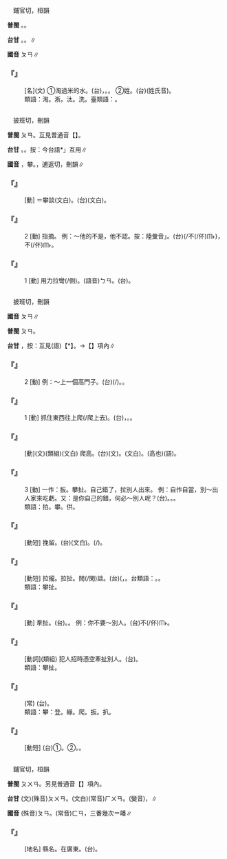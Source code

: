 
=={{ruby|潘|ㄆㄢ}}==

　鋪官切，桓韻

'''普閩''' {{ruby|(文)|ㄆㄨㄢ}}。{{ruby|(白)|ㄆㄨㆩ}}{{ruby|。|ㄆㄨㄣ}}。

'''台甘''' {{ruby|(文)|ㄆㄨㄢ}}。{{ruby|(姓)|ㄆㄨㆩ}}。{{ruby|(語)|ㄆㄨㄣ}}∥

'''國音''' <rt>ㄆㄢ</rt>∥

    

==='''『{{ruby|潘|ㄆㄢ}}』'''===
: [名](文) ①淘過米的水。(台){{ruby|潘|ㄆㄨㄣ}}，{{ruby|汰|ㄊㄨㄚ˫}}{{ruby|米|ㆠㄧˋ}}{{ruby|丌|ㆤ}}{{ruby|水|ㄗㄨㄧˋ}}。{{ruby|洗|ㄙㄨㆤˋ/ㄙㆤˋ}}{{ruby|米|ㆠㄧˋ}}{{ruby|潘|ㄆㄨㄣ}}。 ②姓。(台){{ruby|潘|ㄆㄨㆩ}}(姓氏音)。
:類語：淘。淅。汰。洗。臺類語：{{ruby|涗|ㄊㄨㄚ˫}}。
:
    

=={{ruby|扳|ㄆㄢ}}==

　披班切，刪韻

'''普閩''' <rt>ㄆㄢ</rt>。互見普通音【{{ruby|扳|ㄅㄢ}}】。

'''台甘''' {{ruby|(文)|ㄆㄢ}}。{{ruby|(語)|ㄅㄧㄢ}}。按：今台語{{ruby|「|ㄅㄢ}}*{{ruby|，|ㄅㄧㄢ}}」互用∥

'''國音''' {{ruby|(文)|ㄆㄢ}}，攀。{{ruby|(語)|ㄅㄢ}}，逋返切，刪韻∥

    

==='''『{{ruby|扳|ㄆㄢ}}{{ruby|談|ㄊㄢˊ}}』'''===
: [動] ＝攀談(文白)。(台){{ruby|攀|ㄆㄢ}}{{ruby|談|ㄉㆰˊ}}(文白)。
    

==='''『{{ruby|扳|ㄆㄢ}}』'''===
:2  [動] 指摘。 例：～他的不是，他不認。按：陸彙音{{ruby|「|ㄆㄢ}}」。(台){{ruby|人|·ㄌㄤˊ}}{{ruby|抵|ㄉㄨˋ}}{{ruby|伊|ㄧ}}{{ruby|有|ㄨ˫}}{{ruby|錯|ㄘㄜ˪}}{{ruby|誤|ㄫㆦ˫/ㆣㆦ˫}}{/{{ruby|有|ㄨ˫}}不(/伓)<rt>ㆬ˫</rt>{{ruby|著|ㄉㄧㄜㆷ ͘}}}，{{ruby|伊|ㄧ}}不(/伓)<rt>ㆬ˫</rt>{{ruby|承|ㄒㄧㄥˊ}}{{ruby|認|ㄌㄧㄣ˫/ㄌㄧㆬ˫}}。
    

==='''『{{ruby|扳|ㄆㄢ}}』'''===
:1  [動] 用力拉彎(/倒)。(語音)<rt>ㄅㄢ</rt>。(台){{ruby|扳|ㄅㄢ/ㄅㄧㄢ}}。
    

=={{ruby|攀|ㄆㄢ}}==

　披班切，刪韻

'''國音''' <rt>ㄆㄢ</rt>∥

'''普閩''' <rt>ㄆㄢ</rt>。

'''台甘''' {{ruby|(文)|ㄆㄢ}}，按：互見(語)【{{ruby|攀|ㄅㄢ}}*】。→【{{ruby|攀|ㄅㄧㄢ}}】項內∥

    

==='''『{{ruby|攀|ㄆㄢ}}』'''===
:2  [動] 例：～上一個高門子。(台){{ruby|含|ㄏㆰˊ}}{{ruby|→|ㄏㆰ}}{{ruby|一|ㄐㄧㆵ ͘}}{{ruby|個|ㆤˊ}}{{ruby|有|ㄨ˫}}{{ruby|地|ㄉㆤ˫}}{{ruby|位|ㄨㄧ˫}}{{ruby|有|ㄨ˫}}{{ruby|勢|ㄙㆤ˪}}{{ruby|力|ㄌㄧㆤㆶ ͘}}{{ruby|丌|ㆤ}}{{ruby|人|ㄌㄤˊ}}{{ruby|結|ㄍㄧㄚㆵ}}{{ruby|交|ㄍㄠ}}(/{{ruby|結|ㄍㄧㄚㆵ}}{{ruby|緣|ㄧㄢˊ}})。{{ruby|交|ㄍㄠ}}{{ruby|著|ㄉㄧㄜㆷ}}{{ruby|有|ㄨ˫}}{{ruby|勢|ㄙㆤ˪}}{{ruby|丌|ㆤ}}{{ruby|人|ㄌㄤˊ}}。
    

==='''『{{ruby|攀|ㄆㄢ}}』'''===
:1  [動] 抓住東西往上爬(/爬上去)。(台){{ruby|對|ㄉㄨㄧ˪}}{{ruby|下|ㄍㆤ˫/ㆤ˫}}{{ruby|面|ㆠㄧㄣ˫}}{{ruby|用|ㄧㆲ˫}}{{ruby|手|ㄑㄧㄨˋ}}{{ruby|攀|ㄅㄧㄢ/ㄅㄢ}}{{ruby|物|ㄇㆭㆷ ͘/ㄇㄧㆷ ͘}}，{{ruby|那|ㄋㄚˋ}}{{ruby|攀|ㄅㄧㄢ/ㄅㄢ}}{{ruby|那|ㄋㄚˋ}}{{ruby|起|ㄎㄧˋ}}{{ruby|去|·ㄎㄧ˪}}。{{ruby|扒|ㄅㆤㆷ}}{{ruby|高|ㄍㄨㄢˊ}}。
    

==='''『{{ruby|攀|ㄆㄢ}}{{ruby|登|ㄉㄥ}}』'''===
: [動](文)(類組)(文白) 爬高。(台){{ruby|攀|ㄆㄢ}}{{ruby|登|ㄉㄧㄥ}}(文)。{{ruby|登|ㄉㄧㄥ}}{{ruby|高|ㄍㄜ}}(文白)。{{ruby|扒|ㄅㆤㆷ}}{{ruby|懸|ㄍㄨㄢˊ}}(高也)(語)。
    

==='''『{{ruby|攀|ㄆㄢ}}』'''===
:3  [動] 一作：扳。攀扯。自己錯了，拉別人出來。 例：自作自當，別～出人家來吃虧。又：是你自己的錯，何必～別人呢？(台){{ruby|牽|ㄎㄢ}}{{ruby|連|ㄌㄧㄢˊ}}。{{ruby|牽|ㄎㄢ}}{{ruby|拖|ㄊㄨㄚ}}。{{ruby|供|ㄍㄧㄥ}}。
:類語：拍。攀。供。
:
    

==='''『{{ruby|攀|ㄆㄢ}}{{ruby|留|ㄌㄧㄡˊ}}』'''===
: [動短] 挽留。(台){{ruby|攀|ㄆㄢ}}{{ruby|留|ㄌㄧㄨˊ}}(文白)。{{ruby|好|ㄏㄜˋ}}{{ruby|意|ㄧ˪}}{{ruby|<mark>&#xffa49;</mark>|ㆠㆤㆷ/ㆠㄨㆤㆷ}}{{ruby|留|ㄌㄠˊ}}{{ruby|人|ㄌㄤˊ}}{{ruby|客|ㄎㆤㆷ}}{{ruby|站|ㄉㄧㆰ˪}}{{ruby|咧|ㄌㆤㆷ/ㄌㆤ˪}}({{ruby|食|ㄐㄧㄚㆷ ͘}}{{ruby|飯|ㄅㆭ˫}}/{{ruby|隔|ㄍㆤㆷ}}{{ruby|瞑|ㄇㆤˊ/ㄇㄧˊ}})。
    

==='''『{{ruby|攀|ㄆㄢ}}{{ruby|談|ㄊㄢˊ}}』'''===
: [動短] 拉攏。拉扯。閒(/閑)談。(台){{ruby|牽|ㄎㄢ}}{{ruby|話|ㄨㆤ˫}}({{ruby|講|ㄍㆲˋ}}{{ruby|→|ㄍㆲ}}{{ruby|話|ㄨㆤ˫}}{{ruby|牽|ㄎㄢ}}{{ruby|東|ㄉㄤ}}{{ruby|牽|ㄎㄢ}}{{ruby|西|ㄙㄞ}}，{{ruby|有|ㄨ˫}}{{ruby|個|ㆤˊ}}{{ruby|→|ㆤ˫}}{{ruby|無|ㆠㄜˊ}}{{ruby|個|ㆤˊ}}{{ruby|→|ㆤ˫}}{{ruby|牽|ㄎㄢ}}{{ruby|<mark>&#xffa42;</mark>|ㄍㄚㆷ}}{{ruby|一|ㄐㄧㆵ ͘}}{{ruby|大|ㄉㄨㄚ˫}}{{ruby|堆|ㄉㄨㄧ}}。台類語：{{ruby|牽|ㄎㄢ}}{{ruby|山|ㄙㄨㆩ}}{{ruby|絆|ㄅㄨㆩ˪}}{{ruby|林|ㄋㄚˊ}}。{{ruby|牽|ㄎㄢ}}{{ruby|翁|ㄤ}}{{ruby|姨|ㄧˊ}}{{ruby|補|ㄅㆦˋ}}{{ruby|雨|ㄏㆦ˫}}{{ruby|傘|ㄙㄨㆩ˪}}。
:類語：攀扯。
:
    

==='''『{{ruby|攀|ㄆㄢ}}{{ruby|扯|ㄔㄜˇ}}』'''===
: [動] 牽扯。(台){{ruby|牽|ㄎㄢ}}{{ruby|連|ㄌㄧㄢˊ}}。{{ruby|供|ㄍㄧㄥ}}{{ruby|別|ㄅㄚㆵ ͘}}{{ruby|人|ㄌㄤˊ}}。 例：你不要～別人。(台){{ruby|汝|ㄌㄧˋ}}不(/伓)<rt>ㆬ˫</rt>{{ruby|通|ㄊㄤ}}{{ruby|供|ㄍㄧㄥ}}{{ruby|人|ㄌㄤˊ}}{{ruby|→|ㄌㄤ˪}}。
    

==='''『{{ruby|攀|ㄆㄢ}}{{ruby|供|ㄍㄨㄥ}}』'''===
: [動詞](類組) 犯人招{{ruby|供|ㄍㄨㄥ}}時憑空牽扯別人。(台){{ruby|犯|ㄏㄨㄢ˫}}{{ruby|人|ㄌㄤˊ}}{{ruby|認|ㆢㄧㄣ˫/ㄌㄧㄣ˫}}{{ruby|罪|ㄗㄨㆤ˫}}{{ruby|時|ㄒㄧˊ}}{{ruby|供|ㄍㄧㄥ}}{{ruby|別|ㄅㄚㆵ ͘}}{{ruby|人|ㄌㄤˊ}}{{ruby|入|ㆢㄧㆴ ͘/ㄌㄧㆴ ͘}}{{ruby|罪|ㄗㄨㆤ˫}}。
:類語：攀扯。
:
    

==='''『{{ruby|攀|ㄆㄢ}}{{ruby|親|ㄑㄧㄣ}}{{ruby|道|ㄉㄠˋ}}{{ruby|故|ㄍㄨˋ}}』'''===
: (常) (台){{ruby|牽|ㄎㄢ}}{{ruby|親|ㄑㄧㄣ}}{{ruby|引|ㄧㄣˋ}}{{ruby|戚|ㄑㄧㆤㆶ}}。
:類語：攀：登。緣。爬。扳。扒。
:
    

==='''『{{ruby|高|ㄍㄠ}}{{ruby|攀|ㄆㄢ}}』'''===
: [動短] (台)①{{ruby|趨|ㄘㄨ}}{{ruby|附|ㄏㄨ˪}}{{ruby|權|ㄍㄨㄢˊ}}{{ruby|勢|ㄙㆤ˪}}{{ruby|丌|ㆤ}}{{ruby|意|ㄧ˪}}{{ruby|思|ㄙㄨ˪}}。②{{ruby|自|ㄗㄨ˫}}{{ruby|謙|ㄎㄧㆰ}}{{ruby|丌|ㆤ}}{{ruby|套|ㄊㄜ˪}}{{ruby|話|ㄨㆤ˫}}。{{ruby|表|ㄅㄧㄠˋ}}{{ruby|示|ㄒㄧ˫}}{{ruby|對|ㄉㄨㄧ˪}}{{ruby|方|ㄏㆲ}}{{ruby|真|ㄐㄧㄣ}}{{ruby|高|ㄍㄜ}}{{ruby|貴|ㄍㄨㄧ˪}}。
    

=={{ruby|番|ㄆㄢ}}==

　鋪官切，桓韻

'''普閩''' <rt>ㄆㄨㄢ</rt>。另見普通音【{{ruby|番|ㄈㄢ}}】項內。

'''台甘''' (文)(殊音)<rt>ㄆㄨㄢ</rt>。(文白)(常音)<rt>ㄏㄨㄢ</rt>。{{ruby|(語)|ㄏㄢ}}(變音)，{{ruby|番|ㄏㄢ}}{{ruby|薯|ㄐㄧˊ/ㄗㄨˊ}}∥

'''國音''' (殊音)<rt>ㄆㄢ</rt>。(常音)<rt>ㄈㄢ</rt>，三番幾次{{ruby|。|ㄆㄛˊ}}＝皤∥

    

==='''『{{ruby|番|ㄆㄢ}}{{ruby|禺|ㄩˊ}}』'''===
: [地名] 縣名。在廣東。(台){{ruby|番|ㄆㄨㄢ}}{{ruby|禺|ㆣㄨˊ}}。
    
